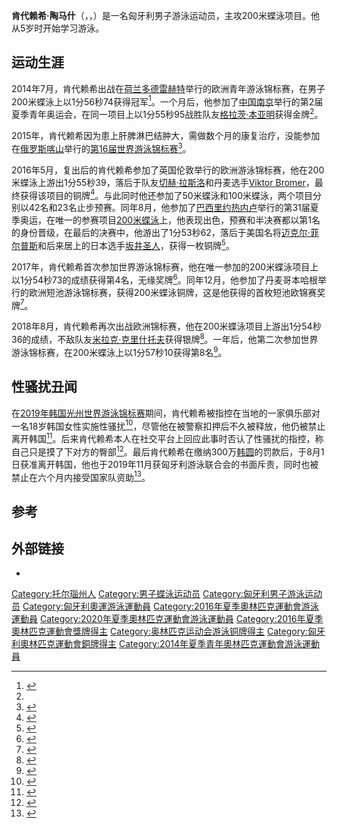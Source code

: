 {{NoteTA|G1=Aqutics}}
{{Infobox swimmer
| name           = 肯代赖希·陶马什
| image          = Kenderesi Tamás.jpg
| image_size     = 
| alt            =
| caption        = 肯代赖希·陶马什，摄于2016年奥运期间
| fullname       = {{lang|hu|Kenderesi Tamás}}
| nicknames      = 
| nationality    = {{HUN}}
| strokes        = [[蝶泳|蝶泳]]
| club           = Pécsi SN<ref name="fina">{{cite web |url=http://www.fina.org/athletes/tamas-kenderesi |title=Tamas Kenderesi |publisher=[[国际游泳联合会|FINA]] |access-date=2016-08-08 |archiveurl=https://web.archive.org/web/20160919100111/http://www.fina.org/athletes/tamas-kenderesi|archivedate=2016-09-19|deadurl=no}}</ref>
| birth_date     = {{Birth date and age|1996|12|13}}<ref name="rio">{{cite web |url=https://www.rio2016.com/en/athlete/tamas-kenderesi |title=Tamas Kenderesi |publisher=Rio 2016 |access-date=2016-08-08 |archiveurl=https://web.archive.org/web/20160922162128/https://www.rio2016.com/en/athlete/tamas-kenderesi |archivedate=2016-09-22 }}</ref>
| birth_place    = {{HUN}}[[托尔瑙州|托尔瑙州]][[博尼哈迪区|博尼哈迪区]][[奥保尔洪特|奥保尔洪特]]<ref name=origo20160810>{{cite web|url=http://www.origo.hu/olimpia-2016/uszas/20160810-uszas-bronzerem-kenderesi-tamas-rio-olimpia.html|script-title=hu:Ki ez a fiú, aki megelőzte Cseh Lacit?|publisher=Origo Media Group|date=2016-08-10|accessdate=2016-11-04|archive-date=2016-11-11|archive-url=https://web.archive.org/web/20161111080358/http://www.origo.hu/olimpia-2016/uszas/20160810-uszas-bronzerem-kenderesi-tamas-rio-olimpia.html|dead-url=no}}</ref>
| death_date     =
| death_place    =
| height         = {{height|m=1.86|abbr=on}}（2016年8月）<ref name="rio"/>
| weight         = {{weight|kg=75|abbr=on}}（2016年8月）<ref name="rio"/>
| coach          = Imre Tari、András Hargitay<ref name="fina"/>
| medaltemplates =
{{MedalSport|男子游泳}}
{{MedalCountry|{{HUN}}}}
{{MedalCompetition | [[奥林匹克运动会|奥林匹克运动会]]}}
{{MedalBronze|[[2016年夏季奥林匹克运动会|2016 里约热内卢]]|[[2016年夏季奥林匹克运动会游泳比赛|200米蝶泳]]}}
{{MedalCompetition | [[欧洲游泳锦标赛|欧洲游泳锦标赛]]}}
{{MedalSilver|[[2018年欧洲游泳锦标赛|2018 格拉斯哥]]|200米蝶泳}}
{{MedalBronze|[[2016年欧洲游泳锦标赛|2016 伦敦]]|200米蝶泳}}
{{MedalBronze|[[2020年欧洲游泳锦标赛|2020 布达佩斯]]|200米蝶泳}}
{{MedalCompetition | [[欧洲短池游泳锦标赛|欧洲短池游泳锦标赛]]}}
{{MedalBronze|2017 哥本哈根|200米蝶泳}}
{{MedalCompetition | [[夏季青年奥林匹克运动会|夏季青年奥林匹克运动会]]}}
{{MedalGold | [[2014年夏季青年奥林匹克运动会|2014 南京]] | [[2014年夏季青年奥林匹克运动会游泳比赛|200米蝶泳]]}}
{{MedalCompetition | 欧洲青年游泳锦标赛}}
{{MedalGold|2014 多德雷赫特|200米蝶泳}}
}}
{{Eastern name order|匈牙利语|匈牙利人名}}
'''肯代赖希·陶马什'''（{{lang-hu|Kenderesi Tamás}}，{{IPA-hu|ˈkɛndɛrɛʃi ˈtɒmaːʃ}}，{{bd|1996年|12月13日||}}）是一名匈牙利男子游泳运动员，主攻200米蝶泳项目。他从5岁时开始学习游泳。

==运动生涯==
2014年7月，肯代赖希出战在[[荷兰|荷兰]][[多德雷赫特|多德雷赫特]]举行的欧洲青年游泳锦标赛，在男子200米蝶泳上以1分56秒74获得冠军<ref>{{cite web|url=http://www.nemzetisport.hu/uszas/ifjusagi-uszo-eb-ot-magyar-erem-a-masodik-napon-2349271|script-title=hu:Ifjúsági úszó Eb: öt magyar érem a második napon|publisher=Nemzeti Sport|date=2014-07-11|accessdate=2016-11-04|archive-date=2020-06-10|archive-url=https://web.archive.org/web/20200610205405/http://www.nemzetisport.hu/uszas/ifjusagi-uszo-eb-ot-magyar-erem-a-masodik-napon-2349271|dead-url=no}}</ref>。一个月后，他参加了[[中国|中国]][[南京|南京]]举行的第2届夏季青年奥运会，在同一项目上以1分55秒95战胜队友[[格拉茨·本亚明|格拉茨·本亚明]]获得金牌<ref name=origo20160810/>。

2015年，肯代赖希因为患上肝脾淋巴结肿大，需做数个月的康复治疗，没能参加在[[俄罗斯|俄罗斯]][[喀山|喀山]]举行的[[2015年世界游泳锦标赛|第16届世界游泳锦标赛]]<ref>{{cite web |url=https://www.swimmingworldmagazine.com/news/illness-keeping-200-fly-medal-contender-tamas-kenderesi-out-of-world-championships/ |title=Illness Keeping 200 Fly Medal Contender Tamas Kenderesi Out Of World Championships |date=2015-07-24 |publisher=Swimming World Magazine |access-date=2016-08-08 |archive-date=2021-02-04 |archive-url=https://web.archive.org/web/20210204094803/https://www.swimmingworldmagazine.com/news/illness-keeping-200-fly-medal-contender-tamas-kenderesi-out-of-world-championships/ |dead-url=no }}</ref>。

2016年5月，复出后的肯代赖希参加了英国伦敦举行的欧洲游泳锦标赛，他在200米蝶泳上游出1分55秒39，落后于队友[[切赫·拉斯洛|切赫·拉斯洛]]和丹麦选手[[Viktor_Bromer|Viktor Bromer]]，最终获得该项目的铜牌<ref>{{cite web|url=http://www.m4sport.hu/2016/05/19/kapas-elso-hosszu-harmadik-aranyat-szerezte-a-londoni-eb-n/|script-title=hu:Négy arany-, két ezüst- és egy bronzérem a csütörtöki termés az úszó Eb-n|date=2016-05-19|accessdate=2016-06-25|publisher=M4 Sport|archive-date=2021-04-02|archive-url=https://web.archive.org/web/20210402224015/https://m4sport.hu/2016/05/19/kapas-elso-hosszu-harmadik-aranyat-szerezte-a-londoni-eb-n/|dead-url=no}}</ref>。与此同时他还参加了50米蝶泳和100米蝶泳，两个项目分别以42名和23名止步预赛。同年8月，他参加了[[巴西|巴西]][[里约热内卢|里约热内卢]]举行的第31届夏季奥运，在唯一的参赛项目[[2016年夏季奧林匹克運動會男子200公尺蝶式比賽|200米蝶泳]]上，他表现出色，预赛和半决赛都以第1名的身份晋级，在最后的决赛中，他游出了1分53秒62，落后于美国名将[[迈克尔·菲尔普斯|迈克尔·菲尔普斯]]和后来居上的日本选手[[坂井圣人|坂井圣人]]，获得一枚铜牌<ref>{{cite web |url=http://www.origo.hu/olimpia-2016/uszas/20160810-teljesult-az-alma-az-uj-magyar-csodauszo-kenderesi-tamasnak.html |script-title=hu:Teljesült az új magyar csodaúszó álma |publisher=Origo Media Group |date=2016-08-10 |accessdate=2016-08-10 |archive-date=2016-10-23 |archive-url=https://web.archive.org/web/20161023171122/http://www.origo.hu/olimpia-2016/uszas/20160810-teljesult-az-alma-az-uj-magyar-csodauszo-kenderesi-tamasnak.html |dead-url=no }}</ref>。

2017年，肯代赖希首次参加世界游泳锦标赛，他在唯一参加的200米蝶泳项目上以1分54秒73的成绩获得第4名，无缘奖牌<ref>{{Cite news|url=http://www.nemzetisport.hu/vizes-vb-2017/vizes-vb-uszodontok-julius-26-szerda-2582985|script-title=hu:Vizes vb: úszódöntők, július 26., szerda - NSO|date=2017-07-26|publisher=Nemzeti Sport|access-date=2018-05-21|archive-date=2021-04-27|archive-url=https://web.archive.org/web/20210427221956/https://www.nemzetisport.hu/vizes-vb-2017/vizes-vb-uszodontok-julius-26-szerda-2582985|dead-url=no}}</ref>。同年12月，他参加了丹麦哥本哈根举行的欧洲短池游泳锦标赛，获得200米蝶泳铜牌，这是他获得的首枚短池欧锦赛奖牌<ref>{{Cite news|url=https://www.nlcafe.hu/szabadido/20171217/rovidpalyas-uszo-eb-kenderesi-tamas-bronzermes-200-m-pillangon/|script-title=hu:Rövidpályás úszó-Eb: Kenderesi Tamás bronzérmes 200 m pillangón|date=2017-12-17|work=NLCafé|access-date=2018-05-21|archive-date=2019-03-27|archive-url=https://web.archive.org/web/20190327050538/https://www.nlcafe.hu/szabadido/20171217/rovidpalyas-uszo-eb-kenderesi-tamas-bronzermes-200-m-pillangon/|dead-url=no}}</ref>。

2018年8月，肯代赖希再次出战欧洲锦标赛，他在200米蝶泳项目上游出1分54秒36的成绩，不敌队友[[米拉克·克里什托夫|米拉克·克里什托夫]]获得银牌<ref>{{cite web|url=http://www.nemzetisport.hu/uszas/uszo-eb-milak-aranyermes-kenderesi-masodik-200-pillangon-2651397|script-title=hu:Úszó Eb: Milák aranyérmes, Kenderesi 2. 200 pillangón|publisher=Nemzeti Sport|date=2018-08-05|accessdate=2018-08-06|archive-date=2021-02-01|archive-url=https://web.archive.org/web/20210201000940/https://www.nemzetisport.hu/uszas/uszo-eb-milak-aranyermes-kenderesi-masodik-200-pillangon-2651397|dead-url=no}}</ref>。一年后，他第二次参加世界游泳锦标赛，在200米蝶泳上以1分57秒10获得第8名<ref>{{Cite web|url=http://www.nemzetisport.hu/uszas/vizes-vb-milak-kristof-oriasi-vilagcsuccsal-vilagbajnok-2713081|script-title=hu:Vizes vb: Milák Kristóf óriási világcsúccsal világbajnok! Kenderesi 8.|publisher=Nemzeti Sport|date=2019-07-24|accessdate=2019-09-25|archive-date=2021-02-01|archive-url=https://web.archive.org/web/20210201054811/https://www.nemzetisport.hu/uszas/vizes-vb-milak-kristof-oriasi-vilagcsuccsal-vilagbajnok-2713081|dead-url=no}}</ref>。

==性骚扰丑闻==
在[[2019年世界游泳锦标赛|2019年韩国光州世界游泳锦标赛]]期间，肯代赖希被指控在当地的一家俱乐部对一名18岁韩国女性实施性骚扰<ref>{{cite web|url=http://www.nemzetisport.hu/uszas/vizes-vb-kenderesit-szexualis-zaklatas-vadjaval-elollitottak-2713759|script-title=hu:Vizes vb: Kenderesit szexuális zaklatás vádjával előállították, nem hagyhatja el Dél-Koreát|publisher=Nemzeti Sport|date=2019-07-28|accessdate=2019-09-25|archive-date=2021-01-17|archive-url=https://web.archive.org/web/20210117034029/https://www.nemzetisport.hu/uszas/vizes-vb-kenderesit-szexualis-zaklatas-vadjaval-elollitottak-2713759|dead-url=no}}</ref>，尽管他在被警察扣押后不久被释放，他仍被禁止离开韩国<ref>{{cite web|url=https://www.origo.hu/sport/egyeni/20190728-uszas-szexualis-zaklatassal-vadoljak-kenderesi-tamast-nem-hagyhatja-el-delkoreat.html|script-title=hu:SZEXUÁLIS ZAKLATÁSSAL VÁDOLJÁK KENDERESI TAMÁST, NEM HAGYHATJA EL DÉL-KOREÁT|publisher=Origo Media Group|date=2019-07-28|access-date=2019-09-25|archive-date=2020-12-27|archive-url=https://web.archive.org/web/20201227222510/https://www.origo.hu/sport/egyeni/20190728-uszas-szexualis-zaklatassal-vadoljak-kenderesi-tamast-nem-hagyhatja-el-delkoreat.html|dead-url=no}}</ref>。后来肯代赖希本人在社交平台上回应此事时否认了性骚扰的指控，称自己只是摸了下对方的臀部<ref>{{cite web|url=http://www.nemzetisport.hu/uszas/vizes-vb-kenderesi-teljes-mertekben-egyuttmukodik-de-visszautasitja-a-vadakat-2713789|script-title=hu:Vizes vb: „Talán meggondolatlan mozdulatot tettem” – Kenderesi visszautasítja a vádakat|publisher=Nemzeti Sport|date=2019-07-28|accessdate=2019-09-25|archive-date=2020-01-10|archive-url=https://web.archive.org/web/20200110190051/http://www.nemzetisport.hu/uszas/vizes-vb-kenderesi-teljes-mertekben-egyuttmukodik-de-visszautasitja-a-vadakat-2713789|dead-url=no}}</ref>。最后肯代赖希在缴纳300万[[韩圆|韩圆]]的罚款后，于8月1日获准离开韩国，他也于2019年11月获匈牙利游泳联合会的书面斥责，同时也被禁止在六个月内接受国家队资助<ref>{{Cite news|url=https://swimswam.com/tamas-kenderesi-handed-written-reprimand-funding-withdrawal-for-6-months/|title=Tamas Kenderesi Handed Written Reprimand, Funding Withdrawal For 6 Months|date=2019-11-21|work=SwimSwam|access-date=2020-07-31|archive-date=2021-03-28|archive-url=https://web.archive.org/web/20210328074415/https://swimswam.com/tamas-kenderesi-handed-written-reprimand-funding-withdrawal-for-6-months/|dead-url=no}}</ref>。

==参考==
{{Reflist|2}}

==外部链接==
* {{facebook|tamas.kenderesi}}

{{Authority control}}
{{DEFAULTSORT:Kenderesi, Tamas}}
[[Category:托尔瑙州人|Category:托尔瑙州人]]
[[Category:男子蝶泳运动员|Category:男子蝶泳运动员]]
[[Category:匈牙利男子游泳运动员|Category:匈牙利男子游泳运动员]]
[[Category:匈牙利奧運游泳運動員|Category:匈牙利奧運游泳運動員]]
[[Category:2016年夏季奧林匹克運動會游泳運動員|Category:2016年夏季奧林匹克運動會游泳運動員]]
[[Category:2020年夏季奧林匹克運動會游泳運動員|Category:2020年夏季奧林匹克運動會游泳運動員]]
[[Category:2016年夏季奧林匹克運動會獎牌得主|Category:2016年夏季奧林匹克運動會獎牌得主]]
[[Category:奥林匹克运动会游泳铜牌得主|Category:奥林匹克运动会游泳铜牌得主]]
[[Category:匈牙利奧林匹克運動會銅牌得主|Category:匈牙利奧林匹克運動會銅牌得主]]
[[Category:2014年夏季青年奧林匹克運動會游泳運動員|Category:2014年夏季青年奧林匹克運動會游泳運動員]]